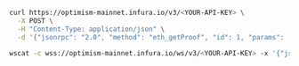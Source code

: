 
<Tabs>
  <TabItem value="curl">

```bash
curl https://optimism-mainnet.infura.io/v3/<YOUR-API-KEY> \
  -X POST \
  -H "Content-Type: application/json" \
  -d '{"jsonrpc": "2.0", "method": "eth_getProof", "id": 1, "params": ["0x7F0d15C7FAae65896648C8273B6d7E43f58Fa842", ["0x56e81f171bcc55a6ff8345e692c0f86e5b48e01b996cadc001622fb5e363b421"], "latest"]}'
```

  </TabItem>
  <TabItem value="WSS">

```bash
wscat -c wss://optimism-mainnet.infura.io/ws/v3/<YOUR-API-KEY> -x '{"jsonrpc": "2.0", "method": "eth_getProof", "params": ["0x7F0d15C7FAae65896648C8273B6d7E43f58Fa842", ["0x56e81f171bcc55a6ff8345e692c0f86e5b48e01b996cadc001622fb5e363b421"], "latest"], "id": 1}'
```

  </TabItem>
</Tabs>
